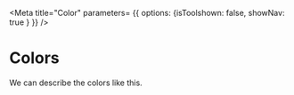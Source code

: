 
<Meta 
title="Color"
parameters= {{ options: {isToolshown: false, showNav: true } }}
/>

# Colors 

We can describe the colors like this.

<Tabs>
  <Tab label="Semantics">
    <Story id="hidden-semantics--page" style={{ display: "block !important"}}>
    </Story>
  </Tab>
  <Tab label="Usage" >
  <Story id="hidden-usage--page" style={{ display: "block !important", }}>
  </Story>
  </Tab>
</Tabs>

<DesignTokenDocBlock categoryName="SCSS Colors"  />

